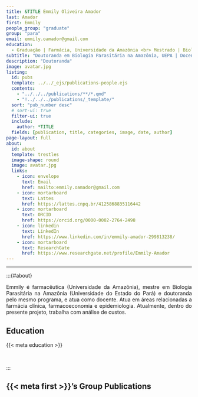 ```yaml
---
title: &TITLE Emmily Oliveira Amador
last: Amador
first: Emmily
people_group: "graduate"
group: "para"
email: emmily.oamador@gmail.com
education:
  - Graduação | Farmácia, Universidade da Amazônia <br> Mestrado | Biologia Parasitária na Amazônia, Universidade do Estado do Pará
subtitle: "Doutoranda em Biologia Parasitária na Amazônia, UEPA | Docente"
description: "Doutoranda"
image: avatar.jpg
listing:
  id: pubs
  template: ../../_ejs/publications-people.ejs
  contents:
    - "../../../publications/**/*.qmd"
    - "!../../../publications/_template/"
  sort: "pub_number desc"
  # sort-ui: true
  filter-ui: true
  include:
    author: *TITLE
  fields: [publication, title, categories, image, date, author]
page-layout: full
about:
  id: about
  template: trestles
  image-shape: round
  image: avatar.jpg
  links:
    - icon: envelope
      text: Email
      href: mailto:emmily.oamador@gmail.com
    - icon: mortarboard
      text: Lattes
      href: https://lattes.cnpq.br/4125868835116442
    - icon: mortarboard
      text: ORCID
      href: https://orcid.org/0000-0002-2764-2498
    - icon: linkedin
      text: LinkedIn
      href: https://www.linkedin.com/in/emmily-amador-299813238/
    - icon: mortarboard
      text: ResearchGate
      href: https://www.researchgate.net/profile/Emmily-Amador
---
```


<hr>

:::{#about}
<div style="text-align: justify">
Emmily é farmacêutica (Universidade da Amazônia), mestre em Biologia Parasitária na Amazônia (Universidade do Estado do Pará) e doutoranda pelo mesmo programa, e atua como docente. Atua em áreas relacionadas a farmácia clínica, farmacoeconomia e epidemiologia. Atualmente, dentro do presente projeto, trabalha com análise de custos.

## Education
{{< meta education >}}

<br>

:::

## {{< meta first >}}'s Group Publications

:::{#pubs}
:::
